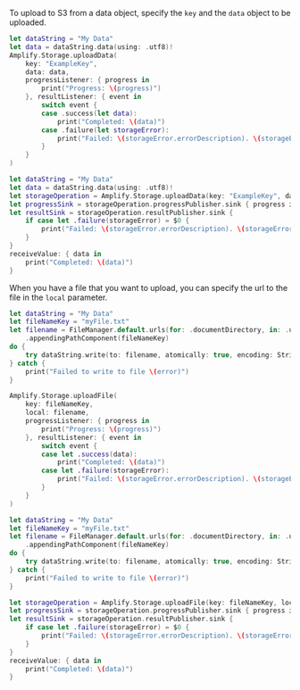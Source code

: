 To upload to S3 from a data object, specify the `key` and the `data` object to be uploaded.

<BlockSwitcher>

<CodeBlock name="Listener (iOS 11+)">

```swift
let dataString = "My Data"
let data = dataString.data(using: .utf8)!
Amplify.Storage.uploadData(
    key: "ExampleKey",
    data: data,
    progressListener: { progress in
        print("Progress: \(progress)")
    }, resultListener: { event in
        switch event {
        case .success(let data):
            print("Completed: \(data)")
        case .failure(let storageError):
            print("Failed: \(storageError.errorDescription). \(storageError.recoverySuggestion)")
        }
    }
)
```

</CodeBlock>

<CodeBlock name="Combine (iOS 13+)">

```swift
let dataString = "My Data"
let data = dataString.data(using: .utf8)!
let storageOperation = Amplify.Storage.uploadData(key: "ExampleKey", data: data)
let progressSink = storageOperation.progressPublisher.sink { progress in print("Progress: \(progress)") }
let resultSink = storageOperation.resultPublisher.sink {
    if case let .failure(storageError) = $0 {
        print("Failed: \(storageError.errorDescription). \(storageError.recoverySuggestion)")
    }
}
receiveValue: { data in
    print("Completed: \(data)")
}
```

</CodeBlock>

</BlockSwitcher>

When you have a file that you want to upload, you can specify the url to the file in the `local` parameter.

<BlockSwitcher>

<CodeBlock name="Listener (iOS 11+)">

```swift
let dataString = "My Data"
let fileNameKey = "myFile.txt"
let filename = FileManager.default.urls(for: .documentDirectory, in: .userDomainMask)[0]
    .appendingPathComponent(fileNameKey)
do {
    try dataString.write(to: filename, atomically: true, encoding: String.Encoding.utf8)
} catch {
    print("Failed to write to file \(error)")
}

Amplify.Storage.uploadFile(
    key: fileNameKey,
    local: filename,
    progressListener: { progress in
        print("Progress: \(progress)")
    }, resultListener: { event in
        switch event {
        case let .success(data):
            print("Completed: \(data)")
        case let .failure(storageError):
            print("Failed: \(storageError.errorDescription). \(storageError.recoverySuggestion)")
        }
    }
)
```

</CodeBlock>

<CodeBlock name="Combine (iOS 13+)">

```swift
let dataString = "My Data"
let fileNameKey = "myFile.txt"
let filename = FileManager.default.urls(for: .documentDirectory, in: .userDomainMask)[0]
    .appendingPathComponent(fileNameKey)
do {
    try dataString.write(to: filename, atomically: true, encoding: String.Encoding.utf8)
} catch {
    print("Failed to write to file \(error)")
}

let storageOperation = Amplify.Storage.uploadFile(key: fileNameKey, local: filename)
let progressSink = storageOperation.progressPublisher.sink { progress in print("Progress: \(progress)") }
let resultSink = storageOperation.resultPublisher.sink {
    if case let .failure(storageError) = $0 {
        print("Failed: \(storageError.errorDescription). \(storageError.recoverySuggestion)")
    }
}
receiveValue: { data in
    print("Completed: \(data)")
}
```

</CodeBlock>

</BlockSwitcher>
